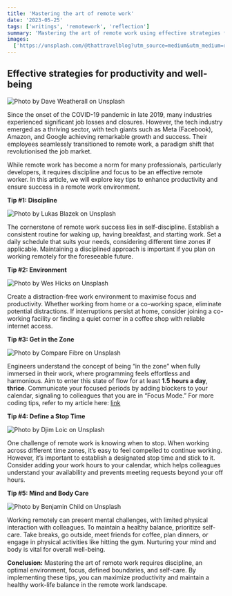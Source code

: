 ```yaml
---
title: 'Mastering the art of remote work'
date: '2023-05-25'
tags: ['writings', 'remotework', 'reflection']
summary: 'Mastering the art of remote work using effective strategies for productivity and well-being'
images:
  ['https://unsplash.com/@thattravelblog?utm_source=medium&utm_medium=referral']
---
```


## Effective strategies for productivity and well-being

![Photo by [Dave Weatherall](https://unsplash.com/@thattravelblog?utm_source=medium&utm_medium=referral) on [Unsplash](https://unsplash.com?utm_source=medium&utm_medium=referral)](https://cdn-images-1.medium.com/max/11536/0*Bg-Z8d4fTISUguF7)

Since the onset of the COVID-19 pandemic in late 2019, many industries experienced significant job losses and closures. However, the tech industry emerged as a thriving sector, with tech giants such as Meta (Facebook), Amazon, and Google achieving remarkable growth and success. Their employees seamlessly transitioned to remote work, a paradigm shift that revolutionised the job market.

While remote work has become a norm for many professionals, particularly developers, it requires discipline and focus to be an effective remote worker. In this article, we will explore key tips to enhance productivity and ensure success in a remote work environment.

**Tip #1: Discipline**

![Photo by [Lukas Blazek](https://unsplash.com/es/@goumbik?utm_source=medium&utm_medium=referral) on [Unsplash](https://unsplash.com?utm_source=medium&utm_medium=referral)](https://cdn-images-1.medium.com/max/12288/0*8VR8GhOsR8x9wzec)

The cornerstone of remote work success lies in self-discipline. Establish a consistent routine for waking up, having breakfast, and starting work. Set a daily schedule that suits your needs, considering different time zones if applicable. Maintaining a disciplined approach is important if you plan on working remotely for the foreseeable future.

**Tip #2: Environment**

![Photo by [Wes Hicks](https://unsplash.com/@sickhews?utm_source=medium&utm_medium=referral) on [Unsplash](https://unsplash.com?utm_source=medium&utm_medium=referral)](https://cdn-images-1.medium.com/max/13440/0*YTK24Tbqd6aB5CnM)

Create a distraction-free work environment to maximise focus and productivity. Whether working from home or a co-working space, eliminate potential distractions. If interruptions persist at home, consider joining a co-working facility or finding a quiet corner in a coffee shop with reliable internet access.

**Tip #3: Get in the Zone**

![Photo by [Compare Fibre](https://unsplash.com/@comparefibre?utm_source=medium&utm_medium=referral) on [Unsplash](https://unsplash.com?utm_source=medium&utm_medium=referral)](https://cdn-images-1.medium.com/max/12480/0*SsqvxrM3hfkVz_90)

Engineers understand the concept of being “in the zone” when fully immersed in their work, where programming feels effortless and harmonious. Aim to enter this state of flow for at least **1.5 hours a day**, **thrice**. Communicate your focused periods by adding blockers to your calendar, signaling to colleagues that you are in “Focus Mode.” For more coding tips, refer to my article here: [link](https://talha-tahir.medium.com/how-to-code-effortlessly-33e427d7eb4a)

**Tip #4: Define a Stop Time**

![Photo by [Djim Loic](https://unsplash.com/@loic?utm_source=medium&utm_medium=referral) on [Unsplash](https://unsplash.com?utm_source=medium&utm_medium=referral)](https://cdn-images-1.medium.com/max/8298/0*3s3kXunXXIrn-nfu)

One challenge of remote work is knowing when to stop. When working across different time zones, it’s easy to feel compelled to continue working. However, it’s important to establish a designated stop time and stick to it. Consider adding your work hours to your calendar, which helps colleagues understand your availability and prevents meeting requests beyond your off hours.

**Tip #5: Mind and Body Care**

![Photo by [Benjamin Child](https://unsplash.com/@bchild311?utm_source=medium&utm_medium=referral) on [Unsplash](https://unsplash.com?utm_source=medium&utm_medium=referral)](https://cdn-images-1.medium.com/max/10368/0*KqoHHptiVQxhBYhF)

Working remotely can present mental challenges, with limited physical interaction with colleagues. To maintain a healthy balance, prioritize self-care. Take breaks, go outside, meet friends for coffee, plan dinners, or engage in physical activities like hitting the gym. Nurturing your mind and body is vital for overall well-being.

**Conclusion:** Mastering the art of remote work requires discipline, an optimal environment, focus, defined boundaries, and self-care. By implementing these tips, you can maximize productivity and maintain a healthy work-life balance in the remote work landscape.
